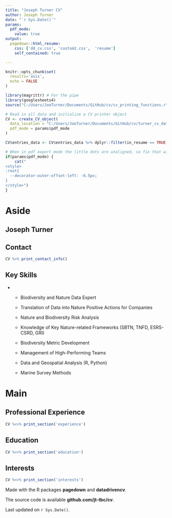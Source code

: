---
title: "Joseph Turner CV"
author: Joseph Turner
date: "`r Sys.Date()`"
params:
  pdf_mode:
    value: true
output:
  pagedown::html_resume:
    css: ['dd_cv.css', 'custom2.css',  'resume']
    self_contained: true

---

```{r, include=FALSE}
knitr::opts_chunk$set(
  results='asis', 
  echo = FALSE
)

library(magrittr) # For the pipe
library(googlesheets4)
source("C:/Users/JoeTurner/Documents/GitHub/cv/cv_printing_functions.r")

# Read in all data and initialize a CV printer object
CV <- create_CV_object(
  data_location = "C:/Users/JoeTurner/Documents/GitHub/cv/turner_cv_data_",  
  pdf_mode = params$pdf_mode
)

CV$entries_data <- CV$entries_data %>% dplyr::filter(in_resume == TRUE)

```


```{r}
# When in pdf export mode the little dots are unaligned, so fix that with some conditional CSS.
if(params$pdf_mode) {
    cat("
<style>
:root{
  --decorator-outer-offset-left: -6.5px;
}
</style>")
}
```


Aside
================================================================================
Joseph Turner {#title}
--------------------------------------------------------------------------------

Contact {#contact}
--------------------------------------------------------------------------------

```{r}
CV %>% print_contact_info()
```


Key Skills {#skills}
--------------------------------------------------------------------------------

-
  - Biodiversity and Nature Data Expert
  
  - Translation of Data into Nature Positive Actions for Companies
  
  - Nature and Biodiversity Risk Analysis
  
  - Knowledge of Key Nature-related Frameworks (SBTN, TNFD, ESRS-CSRD, GRI)
  
  - Biodiversity Metric Development
  
  - Management of High-Performing Teams
  
  - Data and Geospatial Analysis (R, Python)
  
  - Marine Survey Methods


Main
================================================================================

Professional Experience {data-icon=laptop}
--------------------------------------------------------------------------------

```{r}
CV %<>% print_section('experience')
```


Education {data-icon=graduation-cap data-concise=true}
--------------------------------------------------------------------------------

```{r}
CV %<>% print_section('education')
```


Interests {data-icon=info-circle}
--------------------------------------------------------------------------------

```{r}
CV %<>% print_section('interests')
```


::: aside


Made with the R packages **pagedown** and **datadrivencv**.

The source code is available **github.com/jt-tbc/cv**.

Last updated on `r Sys.Date()`.

:::
